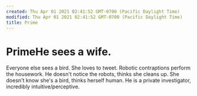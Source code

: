 ```yaml
---
created: Thu Apr 01 2021 02:41:52 GMT-0700 (Pacific Daylight Time)
modified: Thu Apr 01 2021 02:41:52 GMT-0700 (Pacific Daylight Time)
title: Prime
---
```

# PrimeHe sees a wife.
Everyone else sees a bird.
She loves to tweet.
Robotic contraptions perform the housework.
He doesn't notice the robots, thinks she cleans up.
She doesn't know she's a bird, thinks herself human.
He is a private investigator, incredibly intuitive/perceptive.
